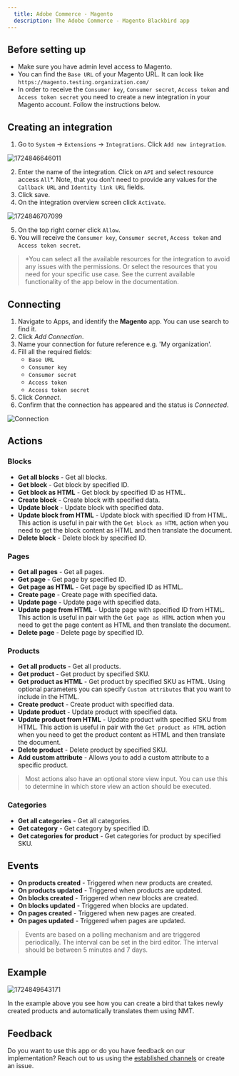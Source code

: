 ```yaml
---
  title: Adobe Commerce - Magento
  description: The Adobe Commerce - Magento Blackbird app
---
```


<LinkCard title="View on Github" target="_blank" href="https://github.com/bb-io/Magento" icon="github" />

## Before setting up

- Make sure you have admin level access to Magento.
- You can find the `Base URL` of your Magento URL. It can look like `https://magento.testing.organization.com/`
- In order to receive the `Consumer key`, `Consumer secret`, `Access token` and `Access token secret` you need to create a new integration in your Magento account. Follow the instructions below. 

## Creating an integration

1. Go to `System` -> `Extensions` -> `Integrations`. Click `Add new integration`.

![1724846646011](https://raw.githubusercontent.com/bb-io/Magento/main/image/README/1724846646011.png)

2. Enter the name of the integration. Click on `API` and select resource access `All`*. Note, that you don't need to provide any values for the `Callback URL` and `Identity link URL` fields. 
3. Click save.
4. On the integration overview screen click `Activate`.

![1724846707099](https://raw.githubusercontent.com/bb-io/Magento/main/image/README/1724846707099.png)

5. On the top right corner click `Allow`.
6. You will receive the `Consumer key`, `Consumer secret`, `Access token` and `Access token secret`.

> *You can select all the available resources for the integration to avoid any issues with the permissions. Or select the resources that you need for your specific use case. See the current available functionality of the app below in the documentation.

## Connecting

1. Navigate to Apps, and identify the **Magento** app. You can use search to find it.
2. Click _Add Connection_.
3. Name your connection for future reference e.g. 'My organization'.
4. Fill all the required fields:
    - `Base URL` 
    - `Consumer key`
    - `Consumer secret`
    - `Access token`
    - `Access token secret`
5. Click _Connect_.
6. Confirm that the connection has appeared and the status is _Connected_.

![Connection](https://raw.githubusercontent.com/bb-io/Magento/main/image/README/connection.png)

## Actions

### Blocks

- **Get all blocks** - Get all blocks.
- **Get block** - Get block by specified ID.
- **Get block as HTML** - Get block by specified ID as HTML.
- **Create block** - Create block with specified data.
- **Update block** - Update block with specified data.
- **Update block from HTML** - Update block with specified ID from HTML. This action is useful in pair with the `Get block as HTML` action when you need to get the block content as HTML and then translate the document.
- **Delete block** - Delete block by specified ID.

### Pages

- **Get all pages** - Get all pages.
- **Get page** - Get page by specified ID.
- **Get page as HTML** - Get page by specified ID as HTML.
- **Create page** - Create page with specified data.
- **Update page** - Update page with specified data.
- **Update page from HTML** - Update page with specified ID from HTML. This action is useful in pair with the `Get page as HTML` action when you need to get the page content as HTML and then translate the document.
- **Delete page** - Delete page by specified ID.

### Products

- **Get all products** - Get all products.
- **Get product** - Get product by specified SKU.
- **Get product as HTML** - Get product by specified SKU as HTML. Using optional parameters you can specify `Custom attributes` that you want to include in the HTML.
- **Create product** - Create product with specified data.
- **Update product** - Update product with specified data.
- **Update product from HTML** - Update product with specified SKU from HTML. This action is useful in pair with the `Get product as HTML` action when you need to get the product content as HTML and then translate the document.
- **Delete product** - Delete product by specified SKU.
- **Add custom attribute** - Allows you to add a custom attribute to a specific product.

> Most actions also have an optional store view input. You can use this to determine in which store view an action should be executed.

### Categories

- **Get all categories** - Get all categories.
- **Get category** - Get category by specified ID.
- **Get categories for product** - Get categories for product by specified SKU.

## Events

- **On products created** - Triggered when new products are created.
- **On products updated** - Triggered when products are updated.
- **On blocks created** - Triggered when new blocks are created.
- **On blocks updated** - Triggered when blocks are updated.
- **On pages created** - Triggered when new pages are created.
- **On pages updated** - Triggered when pages are updated.

> Events are based on a polling mechanism and are triggered periodically. The interval can be set in the bird editor. The interval should be between 5 minutes and 7 days.

## Example

![1724849643171](https://raw.githubusercontent.com/bb-io/Magento/main/image/README/1724849643171.png)

In the example above you see how you can create a bird that takes newly created products and automatically translates them using NMT.

## Feedback

Do you want to use this app or do you have feedback on our implementation? Reach out to us using the [established channels](https://www.blackbird.io/) or create an issue.


